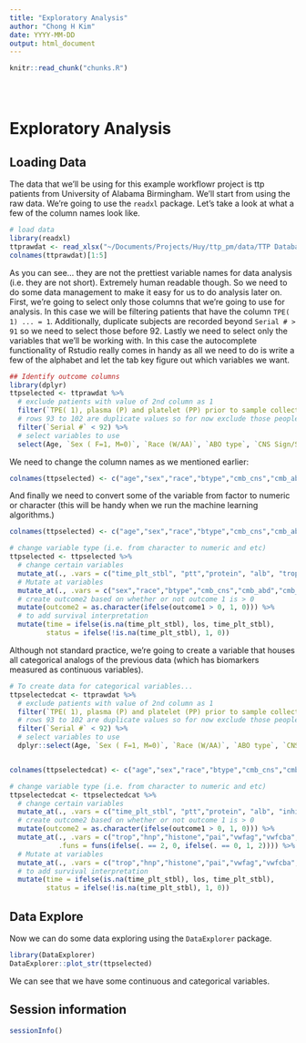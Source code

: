 ```yaml
---
title: "Exploratory Analysis"
author: "Chong H Kim"
date: YYYY-MM-DD
output: html_document
---
```


<!-- The file analysis/chunks.R contains chunks that define default settings
shared across the workflowr files. -->
```r
knitr::read_chunk("chunks.R")
```

<!-- Update knitr chunk options -->
```r
```

<!-- Insert the date the file was last updated -->
```r
```

<!-- Insert the code version (Git commit SHA1) if Git repository exists and R
 package git2r is installed -->
```r
```

<!-- Add your analysis here -->

# Exploratory Analysis

## Loading Data

The data that we'll be using for this example workflowr project is ttp patients from University of Alabama Birmingham. We'll start from using the raw data. We're going to use the `readxl` package. Let's take a look at what a few of the column names look like.

```r
# load data 
library(readxl)
ttprawdat <- read_xlsx("~/Documents/Projects/Huy/ttp_pm/data/TTP Database only labREV_LS 1242018-HP.xlsx", sheet =  1)
colnames(ttprawdat)[1:5]
```

As you can see... they are not the prettiest variable names for data analysis (i.e. they are not short). Extremely human readable though. So we need to do some data management to make it easy for us to do analysis later on. First, we're going to select only those columns that we're going to use for analysis. In this case we will be filtering patients that have the column `TPE( 1) ... = 1`. Additionally, duplicate subjects are recorded beyond `Serial # > 91` so we need to select those before 92. Lastly we need to select only the variables that we'll be working with. In this case the autocomplete functionality of Rstudio really comes in handy as all we need to do is write a few of the alphabet and let the tab key figure out which variables we want. 

```r
## Identify outcome columns
library(dplyr)
ttpselected <- ttprawdat %>%
  # exclude patients with value of 2nd column as 1 
  filter(`TPE( 1), plasma (P) and platelet (PP) prior to sample collection` != 1) %>%
  # rows 93 to 102 are duplicate values so for now exclude those people
  filter(`Serial #` < 92) %>%
  # select variables to use
  select(Age, `Sex ( F=1, M=0)`, `Race (W/AA)`, `ABO type`, `CNS Sign/Symps (1/0)`, `Abd pain (1/0)`, `Chest pain (1/0)`, `Disease 1`, HTN, DM, Preg, Neoplasia, HIV, HSV, HCV, SLE, Transplant, Smoking, `Rec Drugs`, `Time to plt stabilization`, pltstab7, LOSthis, outcome1, mort, wbc, Neutrophil, culture, hb, hct, plt, ldh, cr, pt, ptt, fibr, ddimer, protein, alb, tbili, ibili,  trop, inhibitor, A13Igg, hnp, histone, pai, vwfag, VWFCBA, activevwf, VWFRatio, ic3b, c59, c4d, bb, vincristineTHIS, CyclophosphamideTHIS, `rituxan this`, `eculizumab this`, `bortezomib-this`) 
```

We need to change the column names as we mentioned earlier:

```r

colnames(ttpselected) <- c("age","sex","race","btype","cmb_cns","cmb_abd","cmb_chst","disease","htn","dm","preg","neoplasia","hiv","hsv","hcv","sle","transplant","smoking","rec_drug","time_plt_stbl","plt_stb_7", "los" ,"outcome1","mort","sbc","neutrophil","culture","hb","hct","plt","ldh","cr","pt","ptt","fibr","ddimer","protein","alb","tbili","ibili","trop","inhib", "a13igg","hnp","histone","pai","vwfag","vwfcba","activevwf","vwfratio","ic3b","c59","c4d","bb","vincristine","cyclophosphamide","rituxan","eculizumab","bortezomib")
```

And finally we need to convert some of the variable from factor to numeric or character (this will be handy when we run the machine learning algorithms.)

```r

colnames(ttpselected) <- c("age","sex","race","btype","cmb_cns","cmb_abd","cmb_chst","disease","htn","dm","preg","neoplasia","hiv","hsv","hcv","sle","transplant","smoking","rec_drug","time_plt_stbl","plt_stb_7", "los" ,"outcome1","mort","sbc","neutrophil","culture","hb","hct","plt","ldh","cr","pt","ptt","fibr","ddimer","protein","alb","tbili","ibili","trop","inhib", "a13igg","hnp","histone","pai","vwfag","vwfcba","activevwf","vwfratio","ic3b","c59","c4d","bb","vincristine","cyclophosphamide","rituxan","eculizumab","bortezomib")

# change variable type (i.e. from character to numeric and etc)
ttpselected <- ttpselected %>%
  # change certain variables
  mutate_at(., .vars = c("time_plt_stbl", "ptt","protein", "alb", "trop", "inhib", "rituxan", "ddimer","sbc","neutrophil", "outcome1"), .funs=as.numeric ) %>%
  # Mutate at variables
  mutate_at(., .vars = c("sex","race","btype","cmb_cns","cmb_abd","cmb_chst","disease","htn","dm","preg","neoplasia","hiv","hsv","hcv","sle","transplant","smoking","rec_drug","outcome1","mort","culture", "vincristine","cyclophosphamide","rituxan","eculizumab","bortezomib"), .funs = as.character) %>%
  # create outcome2 based on whether or not outcome 1 is > 0
  mutate(outcome2 = as.character(ifelse(outcome1 > 0, 1, 0))) %>%
  # to add survival interpretation
  mutate(time = ifelse(is.na(time_plt_stbl), los, time_plt_stbl),
         status = ifelse(!is.na(time_plt_stbl), 1, 0))
```

Although not standard practice, we're going to create a variable that houses all categorical analogs of the previous data (which has biomarkers measured as continuous variables). 

```r
# To create data for categorical variables...
ttpselectedcat <- ttprawdat %>%
  # exclude patients with value of 2nd column as 1 
  filter(`TPE( 1), plasma (P) and platelet (PP) prior to sample collection` != 1) %>%
  # rows 93 to 102 are duplicate values so for now exclude those people
  filter(`Serial #` < 92) %>%
  # select variables to use
  dplyr::select(Age, `Sex ( F=1, M=0)`, `Race (W/AA)`, `ABO type`, `CNS Sign/Symps (1/0)`, `Abd pain (1/0)`, `Chest pain (1/0)`, `Disease 1`, HTN, DM, Preg, Neoplasia, HIV, HSV, HCV, SLE, Transplant, Smoking, `Rec Drugs`, `Time to plt stabilization`, pltstab7, LOSthis, outcome1, mort, wbc, Neutrophil, culture, hb, hct, plt, ldh, cr, pt, ptt, fibr, ddimer, protein, alb, tbili, ibili, `Low Haptoglobin (1/0)`, `Trop (nml <0.04; nml = 1; high = 2`, `HNP Hi =1; Low =2 (Range 1.8-13.7)`, `histone (hi=1; low=2; range 0.15-6.912)`, `PAI (Hi=1; low = 2) Range 53.3-2160`, `Vwf Ag (%?) Hi=1; low = 2 range 59-273.5`, `Vwf CBA (%?) Hi=1; low = 2 range (45.95-286)`, `Active VwF Hi=1; low = 2 range (44.21-187.9)`, `Vwf Ratio Hi=1; low = 2 range (0.55-2.94)`, `ic3b Hi=1; low = 2 range (6.06-15.7)`, `C5-9 Hi=1; low = 2 range (0.2-2.7)`, `C4d Hi=1; low = 2 range (1.4-4.1)`, `Bb Hi=1; low = 2 range (0.8-1.1)`, vincristineTHIS, CyclophosphamideTHIS, `rituxan this`, `eculizumab this`, `bortezomib-this`) 


colnames(ttpselectedcat) <- c("age","sex","race","btype","cmb_cns","cmb_abd","cmb_chst","disease","htn","dm","preg","neoplasia","hiv","hsv","hcv","sle","transplant","smoking","rec_drug","time_plt_stbl","plt_stb_7","los", "outcome1","mort","sbc","neutrophil","culture","hb","hct","plt","ldh","cr","pt","ptt","fibr","ddimer","protein","alb","tbili","ibili","trop","inhib","hnp","histone","pai","vwfag","vwfcba","activevwf","vwfratio","ic3b","c59","c4d","bb","vincristine","cyclophosphamide","rituxan","eculizumab","bortezomib")

# change variable type (i.e. from character to numeric and etc)
ttpselectedcat <- ttpselectedcat %>%
  # change certain variables
  mutate_at(., .vars = c("time_plt_stbl", "ptt","protein", "alb", "inhib", "rituxan", "ddimer","sbc","neutrophil", "outcome1"), .funs=as.numeric )  %>%
  # create outcome2 based on whether or not outcome 1 is > 0
  mutate(outcome2 = as.character(ifelse(outcome1 > 0, 1, 0))) %>%
  mutate_at(., .vars = c("trop","hnp","histone","pai","vwfag","vwfcba","activevwf","vwfratio","ic3b","c59","c4d","bb"),
            .funs = funs(ifelse(. == 2, 0, ifelse(. == 0, 1, 2)))) %>%
  # Mutate at variables
  mutate_at(., .vars = c("trop","hnp","histone","pai","vwfag","vwfcba","activevwf","vwfratio","ic3b","c59","c4d","bb"), .funs = as.character)%>%
  # to add survival interpretation
  mutate(time = ifelse(is.na(time_plt_stbl), los, time_plt_stbl),
         status = ifelse(!is.na(time_plt_stbl), 1, 0))
```

## Data Explore

Now we can do some data exploring using the `DataExplorer` package.

```r
library(DataExplorer)
DataExplorer::plot_str(ttpselected)
```

We can see that we have some continuous and categorical variables.

## Session information

<!-- Insert the session information into the document -->
```r
sessionInfo()
```
